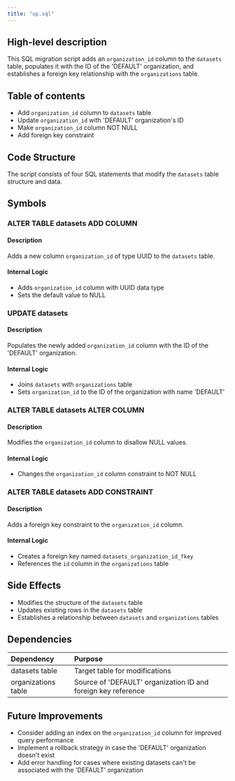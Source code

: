 ```yaml
---
title: "up.sql"
---
```


## High-level description
This SQL migration script adds an `organization_id` column to the `datasets` table, populates it with the ID of the 'DEFAULT' organization, and establishes a foreign key relationship with the `organizations` table.

## Table of contents
- Add `organization_id` column to `datasets` table
- Update `organization_id` with 'DEFAULT' organization's ID
- Make `organization_id` column NOT NULL
- Add foreign key constraint

## Code Structure
The script consists of four SQL statements that modify the `datasets` table structure and data.

## Symbols

### ALTER TABLE datasets ADD COLUMN
#### Description
Adds a new column `organization_id` of type UUID to the `datasets` table.

#### Internal Logic
- Adds `organization_id` column with UUID data type
- Sets the default value to NULL

### UPDATE datasets
#### Description
Populates the newly added `organization_id` column with the ID of the 'DEFAULT' organization.

#### Internal Logic
- Joins `datasets` with `organizations` table
- Sets `organization_id` to the ID of the organization with name 'DEFAULT'

### ALTER TABLE datasets ALTER COLUMN
#### Description
Modifies the `organization_id` column to disallow NULL values.

#### Internal Logic
- Changes the `organization_id` column constraint to NOT NULL

### ALTER TABLE datasets ADD CONSTRAINT
#### Description
Adds a foreign key constraint to the `organization_id` column.

#### Internal Logic
- Creates a foreign key named `datasets_organization_id_fkey`
- References the `id` column in the `organizations` table

## Side Effects
- Modifies the structure of the `datasets` table
- Updates existing rows in the `datasets` table
- Establishes a relationship between `datasets` and `organizations` tables

## Dependencies
| Dependency | Purpose |
|:-----------|:--------|
| datasets table | Target table for modifications |
| organizations table | Source of 'DEFAULT' organization ID and foreign key reference |

## Future Improvements
- Consider adding an index on the `organization_id` column for improved query performance
- Implement a rollback strategy in case the 'DEFAULT' organization doesn't exist
- Add error handling for cases where existing datasets can't be associated with the 'DEFAULT' organization
